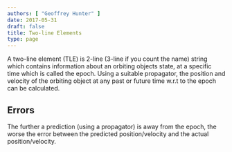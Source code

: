 ```yaml
---
authors: [ "Geoffrey Hunter" ]
date: 2017-05-31
draft: false
title: Two-line Elements
type: page
---
```



A two-line element (TLE) is 2-line (3-line if you count the name) string which contains information about an orbiting objects state, at a specific time which is called the epoch. Using a suitable propagator, the position and velocity of the orbiting object at any past or future time w.r.t to the epoch can be calculated.

## Errors

The further a prediction (using a propagator) is away from the epoch, the worse the error between the predicted position/velocity and the actual position/velocity.
